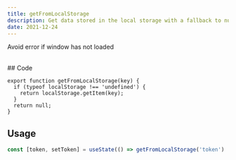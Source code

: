 ```yaml
---
title: getFromLocalStorage
description: Get data stored in the local storage with a fallback to null
date: 2021-12-24
---
```


Avoid error if window has not loaded

<br />
## Code

```tsx:getFromLocalStorage.tsx
export function getFromLocalStorage(key) {
  if (typeof localStorage !== 'undefined') {
    return localStorage.getItem(key);
  }
  return null;
}
```

## Usage

```js
const [token, setToken] = useState(() => getFromLocalStorage('token') || null);
```

